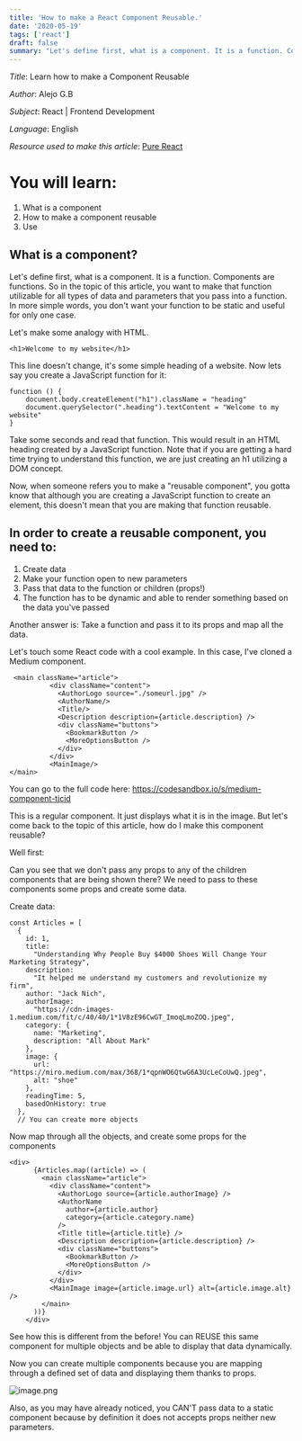 ```yaml
---
title: 'How to make a React Component Reusable.'
date: '2020-05-19'
tags: ['react']
draft: false
summary: "Let's define first, what is a component. It is a function. Components are functions. So in the topic of this article, we want to make that function utilizable for multiple cases."
---
```


_Title_: Learn how to make a Component Reusable

_Author_: Alejo G.B

_Subject_: React | Frontend Development

_Language_: English

_Resource used to make this article_: [Pure React](https://www.purereact.com/)

# You will learn:

1. What is a component
2. How to make a component reusable
3. Use

## What is a component?

Let's define first, what is a component. It is a function. Components are functions. So in the topic of this article, you want to make that function utilizable for all types of data and parameters that you pass into a function. In more simple words, you don't want your function to be static and useful for only one case.

Let's make some analogy with HTML.

```
<h1>Welcome to my website</h1>
```

This line doesn't change, it's some simple heading of a website. Now lets say you create a JavaScript function for it:

```
function () {
    document.body.createElement("h1").className = "heading"
    document.querySelector(".heading").textContent = "Welcome to my website"
}
```

Take some seconds and read that function.
This would result in an HTML heading created by a JavaScript function. Note that if you are getting a hard time trying to understand this function, we are just creating an h1 utilizing a DOM concept.

Now, when someone refers you to make a "reusable component", you gotta know that although you are creating a JavaScript function to create an element, this doesn't mean that you are making that function reusable.

## In order to create a reusable component, you need to:

1. Create data
2. Make your function open to new parameters
3. Pass that data to the function or children (props!)
4. The function has to be dynamic and able to render something based on the data you've passed

Another answer is: Take a function and pass it to its props and map all the data.

Let's touch some React code with a cool example. In this case, I've cloned a Medium component.

```
 <main className="article">
          <div className="content">
            <AuthorLogo source="./someurl.jpg" />
            <AuthorName/>
            <Title/>
            <Description description={article.description} />
            <div className="buttons">
              <BookmarkButton />
              <MoreOptionsButton />
            </div>
          </div>
          <MainImage/>
</main>
```

You can go to the full code here: https://codesandbox.io/s/medium-component-tjcid

This is a regular component. It just displays what it is in the image. But let's come back to the topic of this article, how do I make this component reusable?

Well first:

Can you see that we don't pass any props to any of the children components that are being shown there? We need to pass to these components some props and create some data.

Create data:

```
const Articles = [
  {
    id: 1,
    title:
      "Understanding Why People Buy $4000 Shoes Will Change Your Marketing Strategy",
    description:
      "It helped me understand my customers and revolutionize my firm",
    author: "Jack Nich",
    authorImage:
      "https://cdn-images-1.medium.com/fit/c/40/40/1*1V8zE96CwGT_ImoqLmoZOQ.jpeg",
    category: {
      name: "Marketing",
      description: "All About Mark"
    },
    image: {
      url: "https://miro.medium.com/max/368/1*qpnWO6QtwG6A3UcLeCoUwQ.jpeg",
      alt: "shoe"
    },
    readingTime: 5,
    basedOnHistory: true
  },
  // You can create more objects
```

Now map through all the objects, and create some props for the components

```
<div>
      {Articles.map((article) => (
        <main className="article">
          <div className="content">
            <AuthorLogo source={article.authorImage} />
            <AuthorName
              author={article.author}
              category={article.category.name}
            />
            <Title title={article.title} />
            <Description description={article.description} />
            <div className="buttons">
              <BookmarkButton />
              <MoreOptionsButton />
            </div>
          </div>
          <MainImage image={article.image.url} alt={article.image.alt} />
        </main>
      ))}
    </div>
```

See how this is different from the before! You can REUSE this same component for multiple objects and be able to display that data dynamically.

Now you can create multiple components because you are mapping through a defined set of data and displaying them thanks to props.

![image.png](https://cdn.hashnode.com/res/hashnode/image/upload/v1619732078323/NOu4u7x-O.png)

Also, as you may have already noticed, you CAN'T pass data to a static component because by definition it does not accepts props neither new parameters.

